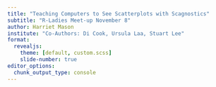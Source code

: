 ```yaml
---
title: "Teaching Computers to See Scatterplots with Scagnostics"
subtitle: "R-Ladies Meet-up November 8"
author: Harriet Mason
institute: "Co-Authors: Di Cook, Ursula Laa, Stuart Lee"
format: 
  revealjs: 
    theme: [default, custom.scss]
    slide-number: true
editor_options: 
  chunk_output_type: console
---
```

